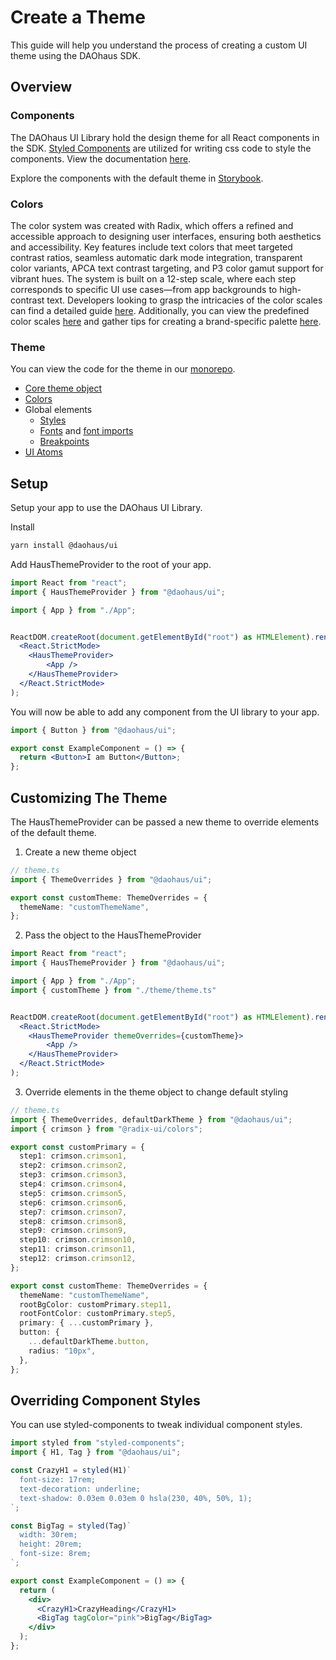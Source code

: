 # Create a Theme

This guide will help you understand the process of creating a custom UI theme using the DAOhaus SDK.

## Overview

### Components

The DAOhaus UI Library hold the design theme for all React components in the SDK. [Styled Components](https://styled-components.com/) are utilized for writing css code to style the components. View the documentation [here](https://styled-components.com/).

Explore the components with the default theme in [Storybook](https://storybook.daohaus.fun/).

### Colors

The color system was created with Radix, which offers a refined and accessible approach to designing user interfaces, ensuring both aesthetics and accessibility. Key features include text colors that meet targeted contrast ratios, seamless automatic dark mode integration, transparent color variants, APCA text contrast targeting, and P3 color gamut support for vibrant hues. The system is built on a 12-step scale, where each step corresponds to specific UI use cases—from app backgrounds to high-contrast text. Developers looking to grasp the intricacies of the color scales can find a detailed guide [here](https://www.radix-ui.com/colors/docs/palette-composition/understanding-the-scale). Additionally, you can view the predefined color scales [here](https://www.radix-ui.com/colors/docs/palette-composition/scales) and gather tips for creating a brand-specific palette [here](https://www.radix-ui.com/colors/docs/palette-composition/composing-a-palette).

### Theme

You can view the code for the theme in our [monorepo](https://github.com/HausDAO/monorepo/tree/develop/libs/ui/src/theme).

- [Core theme object](https://github.com/HausDAO/monorepo/blob/develop/libs/ui/src/theme/theme.ts)
- [Colors](https://github.com/HausDAO/monorepo/blob/develop/libs/ui/src/theme/global/colors.ts)
- Global elements
  - [Styles](https://github.com/HausDAO/monorepo/blob/develop/libs/ui/src/theme/global/globalStyles.ts)
  - [Fonts](https://github.com/HausDAO/monorepo/blob/develop/libs/ui/src/theme/global/font.ts) and [font imports](https://github.com/HausDAO/monorepo/blob/develop/libs/ui/src/theme/global/fonts.css)
  - [Breakpoints](https://github.com/HausDAO/monorepo/blob/develop/libs/ui/src/theme/global/breakpoints.ts)
- [UI Atoms](https://github.com/HausDAO/monorepo/tree/develop/libs/ui/src/theme/atoms)

## Setup

Setup your app to use the DAOhaus UI Library.

Install

```bash
yarn install @daohaus/ui
```

Add HausThemeProvider to the root of your app.

```jsx
import React from "react";
import { HausThemeProvider } from "@daohaus/ui";

import { App } from "./App";


ReactDOM.createRoot(document.getElementById("root") as HTMLElement).render(
  <React.StrictMode>
    <HausThemeProvider>
        <App />
    </HausThemeProvider>
  </React.StrictMode>
);
```

You will now be able to add any component from the UI library to your app.

```jsx
import { Button } from "@daohaus/ui";

export const ExampleComponent = () => {
  return <Button>I am Button</Button>;
};
```

## Customizing The Theme

The HausThemeProvider can be passed a new theme to override elements of the default theme.

1. Create a new theme object

```ts
// theme.ts
import { ThemeOverrides } from "@daohaus/ui";

export const customTheme: ThemeOverrides = {
  themeName: "customThemeName",
};
```

2. Pass the object to the HausThemeProvider

```jsx
import React from "react";
import { HausThemeProvider } from "@daohaus/ui";

import { App } from "./App";
import { customTheme } from "./theme/theme.ts"


ReactDOM.createRoot(document.getElementById("root") as HTMLElement).render(
  <React.StrictMode>
    <HausThemeProvider themeOverrides={customTheme}>
        <App />
    </HausThemeProvider>
  </React.StrictMode>
);
```

3. Override elements in the theme object to change default styling

```ts
// theme.ts
import { ThemeOverrides, defaultDarkTheme } from "@daohaus/ui";
import { crimson } from "@radix-ui/colors";

export const customPrimary = {
  step1: crimson.crimson1,
  step2: crimson.crimson2,
  step3: crimson.crimson3,
  step4: crimson.crimson4,
  step5: crimson.crimson5,
  step6: crimson.crimson6,
  step7: crimson.crimson7,
  step8: crimson.crimson8,
  step9: crimson.crimson9,
  step10: crimson.crimson10,
  step11: crimson.crimson11,
  step12: crimson.crimson12,
};

export const customTheme: ThemeOverrides = {
  themeName: "customThemeName",
  rootBgColor: customPrimary.step11,
  rootFontColor: customPrimary.step5,
  primary: { ...customPrimary },
  button: {
    ...defaultDarkTheme.button,
    radius: "10px",
  },
};
```

## Overriding Component Styles

You can use styled-components to tweak individual component styles.

```jsx
import styled from "styled-components";
import { H1, Tag } from "@daohaus/ui";

const CrazyH1 = styled(H1)`
  font-size: 17rem;
  text-decoration: underline;
  text-shadow: 0.03em 0.03em 0 hsla(230, 40%, 50%, 1);
`;

const BigTag = styled(Tag)`
  width: 30rem;
  height: 20rem;
  font-size: 8rem;
`;

export const ExampleComponent = () => {
  return (
    <div>
      <CrazyH1>CrazyHeading</CrazyH1>
      <BigTag tagColor="pink">BigTag</BigTag>
    </div>
  );
};
```
